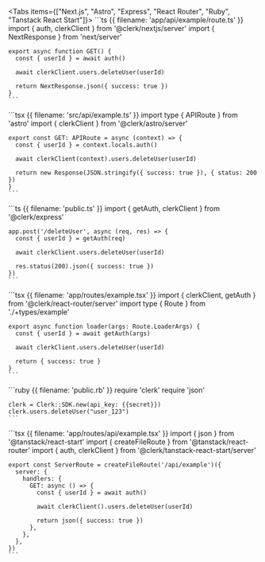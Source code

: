 <Tabs items={["Next.js", "Astro", "Express", "React Router", "Ruby", "Tanstack React Start"]}>
  <Tab>
    ```ts {{ filename: 'app/api/example/route.ts' }}
    import { auth, clerkClient } from '@clerk/nextjs/server'
    import { NextResponse } from 'next/server'

    export async function GET() {
      const { userId } = await auth()

      await clerkClient.users.deleteUser(userId)

      return NextResponse.json({ success: true })
    }
    ```
  </Tab>

  <Tab>
    ```tsx {{ filename: 'src/api/example.ts' }}
    import type { APIRoute } from 'astro'
    import { clerkClient } from '@clerk/astro/server'

    export const GET: APIRoute = async (context) => {
      const { userId } = context.locals.auth()

      await clerkClient(context).users.deleteUser(userId)

      return new Response(JSON.stringify({ success: true }), { status: 200 })
    }
    ```
  </Tab>

  <Tab>
    ```ts {{ filename: 'public.ts' }}
    import { getAuth, clerkClient } from '@clerk/express'

    app.post('/deleteUser', async (req, res) => {
      const { userId } = getAuth(req)

      await clerkClient.users.deleteUser(userId)

      res.status(200).json({ success: true })
    })
    ```
  </Tab>

  <Tab>
    ```tsx {{ filename: 'app/routes/example.tsx' }}
    import { clerkClient, getAuth } from '@clerk/react-router/server'
    import type { Route } from './+types/example'

    export async function loader(args: Route.LoaderArgs) {
      const { userId } = await getAuth(args)

      await clerkClient.users.deleteUser(userId)

      return { success: true }
    }
    ```
  </Tab>

  <Tab>
    ```ruby {{ filename: 'public.rb' }}
    require 'clerk'
    require 'json'

    clerk = Clerk::SDK.new(api_key: {{secret}})
    clerk.users.deleteUser("user_123")
    ```
  </Tab>

  <Tab>
    ```tsx {{ filename: 'app/routes/api/example.tsx' }}
    import { json } from '@tanstack/react-start'
    import { createFileRoute } from '@tanstack/react-router'
    import { auth, clerkClient } from '@clerk/tanstack-react-start/server'

    export const ServerRoute = createFileRoute('/api/example')({
      server: {
        handlers: {
          GET: async () => {
            const { userId } = await auth()

            await clerkClient().users.deleteUser(userId)

            return json({ success: true })
          },
        },
      },
    })
    ```
  </Tab>
</Tabs>
